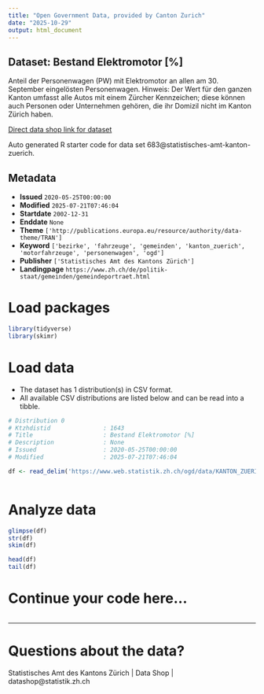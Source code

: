 ```yaml
---
title: "Open Government Data, provided by Canton Zurich"
date: "2025-10-29"
output: html_document
---
```


## Dataset: Bestand Elektromotor [%]

Anteil der Personenwagen (PW) mit Elektromotor an allen am 30. September eingelösten Personenwagen. Hinweis: Der Wert für den ganzen Kanton umfasst alle Autos mit einem Zürcher Kennzeichen; diese können auch Personen oder Unternehmen gehören, die ihr Domizil nicht im Kanton Zürich haben.

[Direct data shop link for dataset](https://www.zh.ch/de/politik-staat/statistik-daten/datenkatalog.html#/datasets/683@statistisches-amt-kanton-zuerich)

Auto generated R starter code for data set 683@statistisches-amt-kanton-zuerich.

## Metadata

- **Issued** `2020-05-25T00:00:00`
- **Modified** `2025-07-21T07:46:04`
- **Startdate** `2002-12-31`
- **Enddate** `None`
- **Theme** `['http://publications.europa.eu/resource/authority/data-theme/TRAN']`
- **Keyword** `['bezirke', 'fahrzeuge', 'gemeinden', 'kanton_zuerich', 'motorfahrzeuge', 'personenwagen', 'ogd']`
- **Publisher** `['Statistisches Amt des Kantons Zürich']`
- **Landingpage** `https://www.zh.ch/de/politik-staat/gemeinden/gemeindeportraet.html`


# Load packages

```r

library(tidyverse)
library(skimr)

```

# Load data

-   The dataset has 1 distribution(s) in CSV format.
-   All available CSV distributions are listed below and can be read into a tibble.

```r

# Distribution 0
# Ktzhdistid               : 1643
# Title                    : Bestand Elektromotor [%]
# Description              : None
# Issued                   : 2020-05-25T00:00:00
# Modified                 : 2025-07-21T07:46:04

df <- read_delim('https://www.web.statistik.zh.ch/ogd/data/KANTON_ZUERICH_607.csv')



```

# Analyze data

```r

glimpse(df)
str(df)
skim(df)

head(df)
tail(df)

```

# Continue your code here...

```r

```

------------------------------------------------------------------------

# Questions about the data?

Statistisches Amt des Kantons Zürich | Data Shop | datashop@statistik.zh.ch
